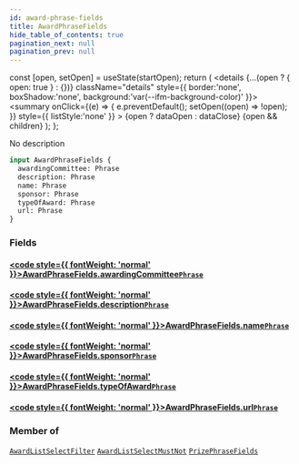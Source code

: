 ```yaml
---
id: award-phrase-fields
title: AwardPhraseFields
hide_table_of_contents: true
pagination_next: null
pagination_prev: null
---
```







  const [open, setOpen] = useState(startOpen);
  return (
    <details {...(open ? { open: true } : {})} className="details" style={{ border:'none', boxShadow:'none', background:'var(--ifm-background-color)' }}>
      <summary
        onClick={(e) => {
          e.preventDefault();
          setOpen((open) => !open);
        }}
        style={{ listStyle:'none' }}
      >
      {open ? dataOpen : dataClose}
      </summary>
      {open && children}
    </details>
  );
};




No description


```graphql
input AwardPhraseFields {
  awardingCommittee: Phrase
  description: Phrase
  name: Phrase
  sponsor: Phrase
  typeOfAward: Phrase
  url: Phrase
}
```




### Fields

#### [<code style={{ fontWeight: 'normal' }}>AwardPhraseFields.<b>awardingCommittee</b></code>](#)<Bullet />[`Phrase`](/cris/inputs/phrase) <Badge class="secondary" text="input"/>
> 
> 

#### [<code style={{ fontWeight: 'normal' }}>AwardPhraseFields.<b>description</b></code>](#)<Bullet />[`Phrase`](/cris/inputs/phrase) <Badge class="secondary" text="input"/>
> 
> 

#### [<code style={{ fontWeight: 'normal' }}>AwardPhraseFields.<b>name</b></code>](#)<Bullet />[`Phrase`](/cris/inputs/phrase) <Badge class="secondary" text="input"/>
> 
> 

#### [<code style={{ fontWeight: 'normal' }}>AwardPhraseFields.<b>sponsor</b></code>](#)<Bullet />[`Phrase`](/cris/inputs/phrase) <Badge class="secondary" text="input"/>
> 
> 

#### [<code style={{ fontWeight: 'normal' }}>AwardPhraseFields.<b>typeOfAward</b></code>](#)<Bullet />[`Phrase`](/cris/inputs/phrase) <Badge class="secondary" text="input"/>
> 
> 

#### [<code style={{ fontWeight: 'normal' }}>AwardPhraseFields.<b>url</b></code>](#)<Bullet />[`Phrase`](/cris/inputs/phrase) <Badge class="secondary" text="input"/>
> 
> 



### Member of

[`AwardListSelectFilter`](/cris/inputs/award-list-select-filter)  <Badge class="secondary" text="input"/><Bullet />[`AwardListSelectMustNot`](/cris/inputs/award-list-select-must-not)  <Badge class="secondary" text="input"/><Bullet />[`PrizePhraseFields`](/cris/inputs/prize-phrase-fields)  <Badge class="secondary" text="input"/>

